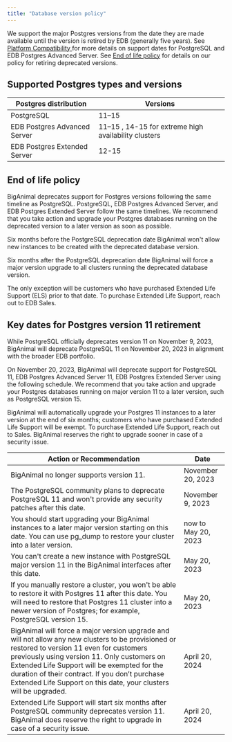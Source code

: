 ```yaml
---
title: "Database version policy"
---
```


We support the major Postgres versions from the date they are made available until the version is retired by EDB (generally five years). See [Platform Compatibility ](https://www.enterprisedb.com/platform-compatibility#epas) for more details on support dates for PostgreSQL and EDB Postgres Advanced Server. See [End of life policy](#end-of-life-policy) for details on our policy for retiring deprecated versions.

## Supported Postgres types and versions

|    Postgres distribution     |                      Versions                       |
| ---------------------------- | --------------------------------------------------- |
| PostgreSQL                   | 11–15                                               |
| EDB Postgres Advanced Server | 11–15<FeatureFlag flagName="prod-in-preview"> , 14-15 for extreme high availability clusters</FeatureFlag> |
| EDB Postgres Extended Server | 12-15                                               |

## End of life policy

BigAnimal deprecates support for Postgres versions following the same timeline as PostgreSQL. PostgreSQL, EDB Postgres Advanced Server, and EDB Postgres Extended Server follow the same timelines. We recommend that you take action and upgrade your Postgres databases running on the deprecated version to a later version as soon as possible. 

Six months before the PostgreSQL deprecation date BigAnimal won't allow new instances to be created with the deprecated database version. 

Six months after the PostgreSQL deprecation date BigAnimal will force a major version upgrade to all clusters running the deprecated database version.

The only exception will be customers who have purchased Extended Life Support (ELS) prior to that date. To purchase Extended Life Support, reach out to EDB Sales.

## Key dates for Postgres version 11 retirement

While PostgreSQL officially deprecates version 11 on November 9, 2023, BigAnimal will deprecate PostgreSQL 11 on November 20, 2023 in alignment with the broader EDB portfolio. 

On November 20, 2023, BigAnimal will deprecate support for PostgreSQL 11, EDB Postgres Advanced Server 11, EDB Postgres Extended Server using the following schedule. We recommend that you take action and upgrade your Postgres databases running on major version 11 to a later version, such as PostgreSQL version 15.

BigAnimal will automatically upgrade your Postgres 11 instances to a later version at the end of six months; customers who have purchased Extended Life Support will be exempt. To purchase Extended Life Support, reach out to Sales. BigAnimal reserves the right to upgrade sooner in case of a security issue.

|                                                                                                                                                              Action or Recommendation                                                                                                                                                              |        Date         |
| -------------------------------------------------------------------------------------------------------------------------------------------------------------------------------------------------------------------------------------------------------------------------------------------------------------------------------------------------- | ------------------- |
| BigAnimal no longer supports version 11.                                                                                                                                                                                                                                                                                                           | November 20, 2023   |
| The PostgreSQL community plans to deprecate PostgreSQL 11 and won't provide any security patches after this date.                                                                                                                                                                                                                                  | November 9, 2023    |
| You should start upgrading your BigAnimal instances to a later major version starting on this date. You can use pg_dump to restore your cluster into a later version.                                                                                    | now to May 20, 2023 |
| You can't create a new instance with PostgreSQL major version 11 in the BigAnimal interfaces after this date.                                                                                                                                                                                                                                      | May 20, 2023        |
| If you manually restore a cluster, you won't be able to restore it with Postgres 11 after this date. You will need to restore that Postgres 11 cluster into a newer version of Postgres; for example, PostgreSQL version 15.                                                                                                                       | May 20, 2023        |
| BigAnimal will force a major version upgrade and will not allow any new clusters to be provisioned or restored to version 11 even for customers previously using version 11.  Only customers on Extended Life Support will be exempted for the duration of their contract. If you don’t purchase Extended Life Support on this date, your clusters will be upgraded. | April 20, 2024      |
| Extended Life Support will start six months after PostgreSQL community deprecates version 11. BigAnimal does reserve the right to upgrade in case of a security issue.                                                                                                                                                                             | April 20, 2024      |
